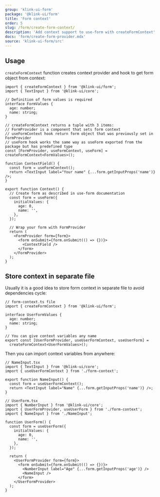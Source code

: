 ```yaml
---
group: 'klink-ui-form'
package: '@klink-ui/form'
title: 'Form context'
order: 5
slug: /form/create-form-context/
description: 'Add context support to use-form with createFormContext'
docs: 'form/create-form-provider.mdx'
source: 'klink-ui-form/src'
---
```


## Usage

`createFormContext` function creates context provider and hook to get form object from context:

```tsx
import { createFormContext } from '@klink-ui/form';
import { TextInput } from '@klink-ui/core';

// Definition of form values is required
interface FormValues {
  age: number;
  name: string;
}

// createFormContext returns a tuple with 3 items:
// FormProvider is a component that sets form context
// useFormContext hook return form object that was previously set in FormProvider
// useForm hook works the same way as useForm exported from the package but has predefined type
const [FormProvider, useFormContext, useForm] = createFormContext<FormValues>();

function ContextField() {
  const form = useFormContext();
  return <TextInput label="Your name" {...form.getInputProps('name')} />;
}

export function Context() {
  // Create form as described in use-form documentation
  const form = useForm({
    initialValues: {
      age: 0,
      name: '',
    },
  });

  // Wrap your form with FormProvider
  return (
    <FormProvider form={form}>
      <form onSubmit={form.onSubmit(() => {})}>
        <ContextField />
      </form>
    </FormProvider>
  );
}
```

## Store context in separate file

Usually it is a good idea to store form context in separate file to avoid dependencies cycle:

```tsx
// form-context.ts file
import { createFormContext } from '@klink-ui/form';

interface UserFormValues {
  age: number;
  name: string;
}

// You can give context variables any name
export const [UserFormProvider, useUserFormContext, useUserForm] =
  createFormContext<UserFormValues>();
```

Then you can import context variables from anywhere:

```tsx
// NameInput.tsx
import { TextInput } from '@klink-ui/core';
import { useUserFormContext } from './form-context';

export function NameInput() {
  const form = useUserFormContext();
  return <TextInput label="Name" {...form.getInputProps('name')} />;
}
```

```tsx
// UserForm.tsx
import { NumberInput } from '@klink-ui/core';
import { UserFormProvider, useUserForm } from './form-context';
import { NameInput } from './NameInput';

function UserForm() {
  const form = useUserForm({
    initialValues: {
      age: 0,
      name: '',
    },
  });

  return (
    <UserFormProvider form={form}>
      <form onSubmit={form.onSubmit(() => {})}>
        <NumberInput label="Age" {...form.getInputProps('age')} />
        <NameInput />
      </form>
    </UserFormProvider>
  );
}
```
